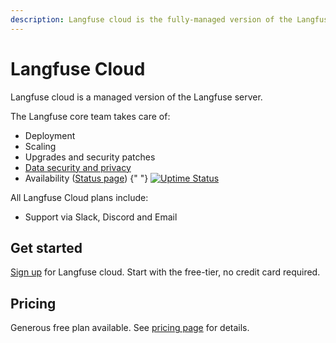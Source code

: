 ```yaml
---
description: Langfuse cloud is the fully-managed version of the Langfuse server. Start without credit card, generous free-tier.
---
```


# Langfuse Cloud

Langfuse cloud is a managed version of the Langfuse server.

The Langfuse core team takes care of:

- Deployment
- Scaling
- Upgrades and security patches
- [Data security and privacy](/docs/data-security-privacy)
- Availability ([Status page](https://status.langfuse.com))
  {" "}
  <a href="https://status.langfuse.com" className="inline-block">
    <img
      src="https://uptime.betterstack.com/status-badges/v1/monitor/udlc.svg"
      alt="Uptime Status"
    />
  </a>

All Langfuse Cloud plans include:

- Support via Slack, Discord and Email

## Get started

[Sign up](https://cloud.langfuse.com/auth/sign-up) for Langfuse cloud. Start with the free-tier, no credit card required.

## Pricing

Generous free plan available. See [pricing page](/#pricing) for details.
